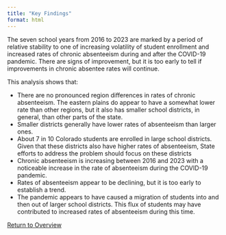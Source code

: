 ---
title: "Key Findings"
format: html
---

The seven school years from 2016 to 2023 are marked by a period of relative stability to one of increasing volatility of student enrollment and increased rates of chronic absenteeism during and after the COVID-19 pandemic. There are signs of improvement, but it is too early to tell if improvements in chronic absentee rates will continue.

This analysis shows that:

* There are no pronounced region differences in rates of chronic absenteeism. The eastern plains do appear to have a somewhat lower rate than other regions, but it also has smaller school districts, in general, than other parts of the state.
* Smaller districts generally have lower rates of absenteeism than larger ones.
* About 7 in 10 Colorado students are enrolled in large school districts. Given that these districts also have higher rates of absenteeism, State efforts to address the problem should focus on these districts
* Chronic absenteeism is increasing between 2016 and 2023 with a noticeable increase in the rate of absenteeism during the COVID-19 pandemic.
* Rates of absenteeism appear to be declining, but it is too early to establish a trend.
* The pandemic appears to have caused a migration of students into and then out of larger school districts. This flux of students may have contributed to increased rates of absenteeism during this time.

<section class="button-container">
  <a href="index.html" role="button" class="btn btn-primary">Return to Overview</a>
</section>